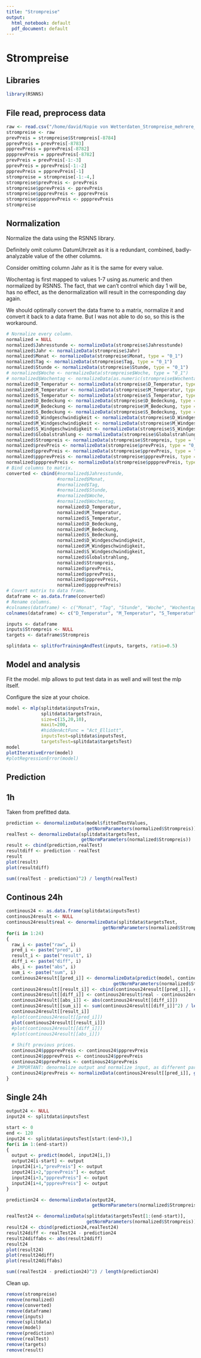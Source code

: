 ```yaml
---
title: "Strompreise"
output:
  html_notebook: default
  pdf_document: default
---
```

# Strompreise
## Libraries
```r
library(RSNNS)
```

## File read, preprocess data
```r
raw <- read.csv("/home/david/Kopie von Wetterdaten_Strompreise_mehrere_Standorte.csv")
strompreise <- raw
prevPreis = strompreise$Strompreis[-8784]
pprevPreis = prevPreis[-8783]
ppprevPreis = pprevPreis[-8782]
pppprevPreis = ppprevPreis[-8782]
prevPreis = prevPreis[-1:-3]
pprevPreis = pprevPreis[-1:-2]
ppprevPreis = ppprevPreis[-1]
strompreise = strompreise[-1:-4,]
strompreise$prevPreis <- prevPreis
strompreise$pprevPreis <- pprevPreis
strompreise$ppprevPreis <- ppprevPreis
strompreise$pppprevPreis <- pppprevPreis
strompreise
```
## Normalization

Normalize the data using the RSNNS library.

Definitely omit column DatumUhrzeit as it is a redundant, combined, badly-analyzable value of the other columns.

Consider omitting column Jahr as it is the same for every value.

Wochentag is first mapped to values 1-7 using as.numeric and then normalized by RSNNS. The fact, that we can't control which day 1 will be, has no effect, as the denormalization will result in the corresponding day again.

We should optimally convert the data frame to a matrix, normalize it and convert it back to a data frame. But I was not able to do so, so this is the workaround.
```r
# Normalize every column.
normalized = NULL
normalized$Jahresstunde <- normalizeData(strompreise$Jahresstunde)
normalized$Jahr <- normalizeData(strompreise$Jahr)
normalized$Monat <- normalizeData(strompreise$Monat, type = "0_1")
normalized$Tag <- normalizeData(strompreise$Tag, type = "0_1")
normalized$Stunde <- normalizeData(strompreise$Stunde, type = "0_1")
# normalized$Woche <- normalizeData(strompreise$Woche, type = "0_1")
# normalized$Wochentag <- normalizeData(as.numeric(strompreise$Wochentag), type = "0_1")
normalized$D_Temperatur <- normalizeData(strompreise$D_Temperatur, type = "0_1")
normalized$M_Temperatur <- normalizeData(strompreise$M_Temperatur, type = "0_1")
normalized$S_Temperatur <- normalizeData(strompreise$S_Temperatur, type = "0_1")
normalized$D_Bedeckung <- normalizeData(strompreise$D_Bedeckung, type = "0_1")
normalized$M_Bedeckung <- normalizeData(strompreise$M_Bedeckung, type = "0_1")
normalized$S_Bedeckung <- normalizeData(strompreise$S_Bedeckung, type = "0_1")
normalized$D_Windgeschwindigkeit <- normalizeData(strompreise$D_Windgeschwindigkeit, type = "0_1")
normalized$M_Windgeschwindigkeit <- normalizeData(strompreise$M_Windgeschwindigkeit, type = "0_1")
normalized$S_Windgeschwindigkeit <- normalizeData(strompreise$S_Windgeschwindigkeit, type = "0_1")
normalized$Globalstrahlung <- normalizeData(strompreise$Globalstrahlung, type = "0_1")
normalized$Strompreis <- normalizeData(strompreise$Strompreis, type = "0_1")
normalized$prevPreis <- normalizeData(strompreise$prevPreis, type = "0_1")
normalized$pprevPreis <- normalizeData(strompreise$pprevPreis, type = "0_1")
normalized$ppprevPreis <- normalizeData(strompreise$ppprevPreis, type = "0_1")
normalized$pppprevPreis <- normalizeData(strompreise$pppprevPreis, type = "0_1")
# Bind columns to matrix.
converted <- cbind(#normalized$Jahresstunde, 
                   #normalized$Monat,
                   #normalized$Tag,
                   #normalized$Stunde,
                   #normalized$Woche,
                   #normalized$Wochentag,
                   normalized$D_Temperatur,
                   normalized$M_Temperatur,
                   normalized$S_Temperatur,
                   normalized$D_Bedeckung,
                   normalized$M_Bedeckung,
                   normalized$S_Bedeckung,
                   normalized$D_Windgeschwindigkeit,
                   normalized$M_Windgeschwindigkeit,
                   normalized$S_Windgeschwindigkeit,
                   normalized$Globalstrahlung,
                   normalized$Strompreis,
                   normalized$prevPreis,
                   normalized$pprevPreis,
                   normalized$ppprevPreis,
                   normalized$pppprevPreis)
# Covert matrix to data frame.
dataframe <- as.data.frame(converted)
# Rename columns.
#colnames(dataframe) <- c("Monat", "Tag", "Stunde", "Woche", "Wochentag", "Temperatur", "Bedeckung", "Windgeschwindigkeit", "Globalstrahlung", "Strompreis", "prevPreis", "pprevPreis")
colnames(dataframe) <- c("D_Temperatur", "M_Temperatur", "S_Temperatur", "D_Bedeckung", "M_Bedeckung", "S_Bedeckung", "D_Windgeschwindigkeit", "M_Windgeschwindigkeit", "S_Windgeschwindigkeit", "Globalstrahlung","Strompreis", "prevPreis", "pprevPreis", "ppprevPreis", "pppprevPreis")

inputs <- dataframe
inputs$Strompreis <- NULL
targets <- dataframe$Strompreis

splitdata <- splitForTrainingAndTest(inputs, targets, ratio=0.5)
```

## Model and analysis
Fit the model. mlp allows to put test data in as well and will test the mlp itself. 

Configure the size at your choice.
```r
model <- mlp(splitdata$inputsTrain,
             splitdata$targetsTrain,
             size=c(15,20,10),
             maxit=200,
             #hiddenActFunc = "Act_Elliott",
             inputsTest=splitdata$inputsTest,
             targetsTest=splitdata$targetsTest)
model
plotIterativeError(model)
#plotRegressionError(model)
```

## Prediction
## 1h
Taken from prefitted data.
```r
prediction <- denormalizeData(model$fittedTestValues,
                              getNormParameters(normalized$Strompreis))
realTest <- denormalizeData(splitdata$targetsTest,
                            getNormParameters(normalized$Strompreis))
result <- cbind(prediction,realTest)
resultdiff <- prediction - realTest
result
plot(result)
plot(resultdiff)

sum((realTest - prediction)^2) / length(realTest)
```

## Continous 24h
```r
continous24 <- as.data.frame(splitdata$inputsTest)
continous24result <- NULL
continous24result$real <- denormalizeData(splitdata$targetsTest,
                                    getNormParameters(normalized$Strompreis))
for(i in 1:24)
{
  raw_i <- paste("raw", i)
  pred_i <- paste("pred", i)
  result_i <- paste("result", i)
  diff_i <- paste("diff", i)
  abs_i <- paste("abs", i)
  sum_i <- paste("sum", i)
  continous24result[[pred_i]] <- denormalizeData(predict(model, continous24),
                                        getNormParameters(normalized$Strompreis)) 
  continous24result[[result_i]] <- cbind(continous24result[[pred_i]], continous24result$real)
  continous24result[[diff_i]] <- continous24result$real - continous24result[[pred_i]]
  continous24result[[abs_i]] <- abs(continous24result[[diff_i]])
  continous24result[[sum_i]] <- sum(continous24result[[diff_i]]^2) / length(continous24result[[diff_i]])
  continous24result[[result_i]]
  #plot(continous24result[[pred_i]])
  plot(continous24result[[result_i]])
  #plot(continous24result[[diff_i]])
  #plot(continous24result[[abs_i]])
  
  # Shift previous prices.
  continous24$pppprevPreis <- continous24$ppprevPreis
  continous24$ppprevPreis <- continous24$pprevPreis
  continous24$pprevPreis <- continous24$prevPreis
  # IMPORTANT: denormalize output and normalize input, as different paramters might be used.
  continous24$prevPreis <- normalizeData(continous24result[[pred_i]], getNormParameters(normalized$prevPreis))
}
```
## Single 24h
```r
output24 <- NULL
input24 <- splitdata$inputsTest

start <- 0
end <- 120
input24 <- splitdata$inputsTest[start:(end+3),]
for(i in 1:(end-start))
{
  output <- predict(model, input24[i,])
  output24[i-start] <- output
  input24[i+1,"prevPreis"] <- output
  input24[i+2,"pprevPreis"] <- output
  input24[i+3,"ppprevPreis"] <- output
  input24[i+4,"ppprevPreis"] <- output
}

prediction24 <- denormalizeData(output24,
                                getNormParameters(normalized$Strompreis))

realTest24 <- denormalizeData(splitdata$targetsTest[1:(end-start)],
                              getNormParameters(normalized$Strompreis)) 
result24 <- cbind(prediction24,realTest24)
result24diff <- realTest24 - prediction24
result24diffabs <- abs(result24diff)
result24
plot(result24)
plot(result24diff)
plot(result24diffabs)

sum((realTest24 - prediction24)^2) / length(prediction24)
```

Clean up.
```r
remove(strompreise)
remove(normalized)
remove(converted)
remove(dataframe)
remove(inputs)
remove(splitdata)
remove(model)
remove(prediction)
remove(realTest)
remove(targets)
remove(result)
```